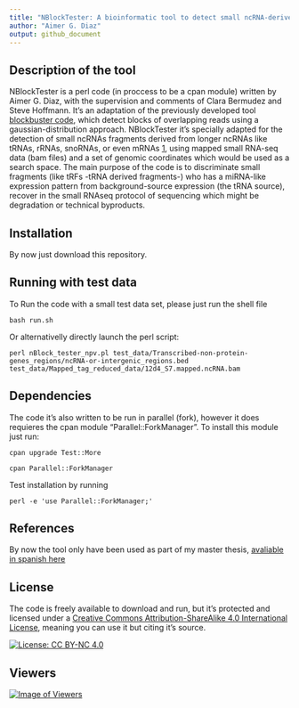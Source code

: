 ```yaml
---
title: "NBlockTester: A bioinformatic tool to detect small ncRNA-derived fragments"
author: "Aimer G. Diaz"
output: github_document
---
```


## Description of the tool

NBlockTester is a perl code (in proccess to be a cpan module) written by Aimer G. Diaz, with the supervision and comments of Clara Bermudez and Steve Hoffmann. It's an adaptation of the previously developed tool [blockbuster code](http://hoffmann.bioinf.uni-leipzig.de/LIFE/blockbuster.html), which detect blocks of overlapping reads using a gaussian-distribution approach. NBlockTester it's specially adapted for the detection of small ncRNAs fragments derived from longer ncRNAs like tRNAs, rRNAs, snoRNAs, or even mRNAs [1](https://pubmed.ncbi.nlm.nih.gov/21741109/), using mapped small RNA-seq data (bam files) and a set of genomic coordinates which would be used as a search space. The main purpose of the code is to discriminate small fragments (like tRFs -tRNA derived fragments-) who has a miRNA-like expression pattern from background-source expression (the tRNA source), recover in the small RNAseq protocol of sequencing which might be degradation or technical byproducts. 

## Installation 

By now just download this repository.

## Running with test data

To Run the code with a small test data set, please just run the shell file 

```
bash run.sh

```

Or alternativelly directly launch the perl script: 

```
perl nBlock_tester_npv.pl test_data/Transcribed-non-protein-genes_regions/ncRNA-or-intergenic_regions.bed  test_data/Mapped_tag_reduced_data/12d4_S7.mapped.ncRNA.bam

```

## Dependencies 

The code it's also written to be run in parallel (fork), however it does requieres the cpan module "Parallel::ForkManager". To install this module just run: 

```
cpan upgrade Test::More

cpan Parallel::ForkManager

```

Test installation by running 

```
perl -e 'use Parallel::ForkManager;'

```

## References 

By now the tool only have been used as part of my master thesis, [avaliable in spanish here](https://repositorio.unal.edu.co/handle/unal/63688)


## License 

The code is freely available to download and run, but it's protected and licensed under a [Creative Commons Attribution-ShareAlike 4.0 International License](https://creativecommons.org/licenses/by-nc/4.0/), meaning you can use it but citing it's source. 

[![License: CC BY-NC 4.0](https://img.shields.io/badge/License-CC%20BY--NC%204.0-lightgrey.svg)](https://creativecommons.org/licenses/by-nc/4.0/)

## Viewers 

[![Image of Viewers](https://github.com/AimerGDiaz/Viewers/blob/master/svg/409164432/badge.svg)](https://github.com/AimerGDiaz/Viewers/blob/master/readme/409164432/week.md)